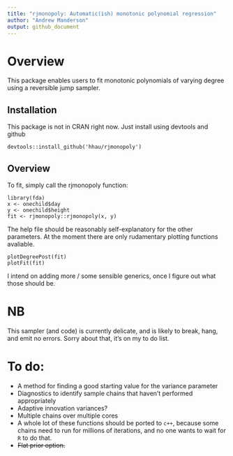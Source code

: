 ```yaml
---
title: "rjmonopoly: Automatic(ish) monotonic polynomial regression"
author: "Andrew Manderson"
output: github_document
---
```




# Overview

This package enables users to fit monotonic polynomials of varying degree using
a reversible jump sampler.

## Installation

This package is not in CRAN right now. Just install using devtools and github

    devtools::install_github('hhau/rjmonopoly')

## Overview 

To fit, simply call the rjmonopoly function:

    library(fda)
    x <- onechild$day
    y <- onechild$height  
    fit <- rjmonopoly::rjmonopoly(x, y)
    
The help file should be reasonably self-explanatory for the other parameters.
At the moment there are only rudamentary plotting functions avaliable.

    plotDegreePost(fit)
    plotFit(fit)
    
I intend on adding more / some sensible generics, once I figure out what those
should be. 

# NB

This sampler (and code) is currently delicate, and is likely to break,
hang, and emit no errors. Sorry about that, it's on my to do list.

# To do: 

* A method for finding a good starting value for the variance parameter
* Diagnostics to identify sample chains that haven't performed appropriately
* Adaptive innovation variances?
* Multiple chains over multiple cores
* A whole lot of these functions should be ported to `c++`, because some chains
need to run for millions of iterations, and no one wants to wait for `R` to do 
that.
* ~~Flat prior option.~~
